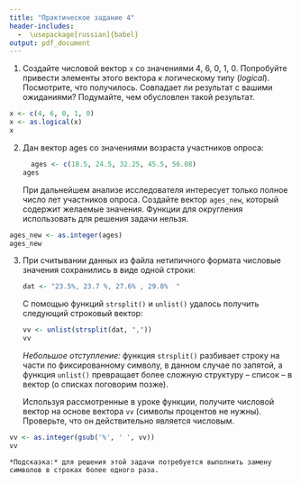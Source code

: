 ```yaml
---
title: "Практическое задание 4"
header-includes:
  -  \usepackage[russian]{babel}
output: pdf_document
---
```


\begin{center}
\large{\textit{Практическое задание не сдается на проверку и не оценивается.}}
\end{center}

1. Создайте числовой вектор `x` со значениями 4, 6, 0, 1, 0. Попробуйте привести элементы этого вектора к логическому типу (*logical*). Посмотрите, что получилось. Совпадает ли результат с вашими ожиданиями? Подумайте, чем обусловлен такой результат.

```r
x <- c(4, 6, 0, 1, 0)
x <- as.logical(x)
x
```


2. Дан вектор ages со значениями возраста участников опроса:

    ```r
      ages <- c(18.5, 24.5, 32.25, 45.5, 56.08)
    ages
    ```

    При дальнейшем анализе исследователя интересует только полное число лет участников опроса. Создайте вектор `ages_new`, который содержит желаемые значения.  Функции для округления использовать для решения задачи нельзя.
    
```r
ages_new <- as.integer(ages)
ages_new
```


3. При считывании данных из файла нетипичного формата числовые значения сохранились в виде одной строки:

    ```r
    dat <- "23.5%, 23.7 %, 27.6% , 29.8%  "
    ```

    С помощью функций `strsplit()` и `unlist()` удалось получить следующий строковый вектор:

    ```r
    vv <- unlist(strsplit(dat, ","))
    vv
    ```

    *Небольшое отступление:* функция `strsplit()` разбивает строку на части по фиксированному символу, в данном случае по запятой, а функция `unlist()` превращает более сложную структуру – список – в вектор (о списках поговорим позже).

    Используя рассмотренные в уроке функции, получите числовой вектор на основе вектора `vv` (символы процентов не нужны). Проверьте, что он действительно является числовым.
    
```r
vv <- as.integer(gsub('%', ' ', vv))
vv
```


    *Подсказка:* для решения этой задачи потребуется выполнить замену символов в строках более одного раза. 